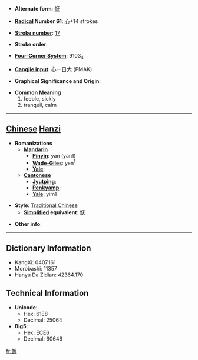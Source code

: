 * '''Alternate form''': [[恹]]

* '''[[Wiktionary:Chinese radical index| Radical]] Number 61''': [[Wiktionary:Chinese radical index 心|心]]+14 strokes

* '''[[Wiktionary:Chinese total strokes index|Stroke number]]''': [[Wiktionary:Chinese total strokes index 17|17]]

* '''Stroke order''': 

* '''[[Wiktionary:Chinese four corner index|Four-Corner System]]''': 9103<sub>4</sub>

* '''[[Wiktionary:Chinese Cangjie index|Cangjie input]]''': 心一日大 (PMAK)

* '''Graphical Significance and Origin''': 

* '''Common Meaning'''
*#feeble, sickly
*# tranquil, calm


----

== [[Chinese]] [[Hanzi]] ==

* '''Romanizations'''
** '''[[Mandarin]]'''
*** '''[[Pinyin]]''': yān (yan1)
*** '''[[Wade-Giles]]''': yen<sup>1</sup>
*** '''[[Yale]]''': 
** '''[[Cantonese]]'''
*** '''[[Jyutping]]''':
*** '''[[Penkyamp]]''': 
*** '''[[Yale]]''': yim1

* '''Style''': [[Traditional Chinese]] 
** '''[[Simplified Chinese|Simplified]] equivalent''': [[恹]]

* '''Other info''': 

----

== Dictionary Information ==

* KangXi: 0407.161
* Morobashi: 11357
* Hanyu Da Zidian: 42364.170

== Technical Information ==

* '''Unicode''':
** Hex: 61E8
** Decimal: 25064
* '''Big5''':
** Hex: ECE6
** Decimal: 60646

[[fr:懨]]